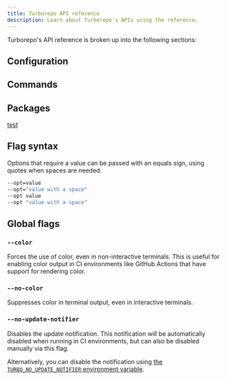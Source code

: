 ```yaml
---
title: Turborepo API reference
description: Learn about Turborepo's APIs using the reference.
---
```



Turborepo's API reference is broken up into the following sections:

## Configuration

<Cards>
<Card
title="Configuring turbo.json"
href="/repo/docs/reference/configuration"
description="Configure the behavior of `turbo`."
/>

<Card
  title="Package Configurations"
  href="/repo/docs/reference/package-configurations"
  description="Create configurations specific to a package."
/>

<Card
  title="System environment variables"
  href="/repo/docs/reference/system-environment-variables"
  description="Change `turbo`'s behavior using environment variables."
/>

<Card
title="File glob specification"
href="/repo/docs/reference/globs"
description="Define files for `turbo` to use."
/>
</Cards>

## Commands

<Cards>
<Card
title="run"
href="/repo/docs/reference/run"
description="Run tasks using `turbo`."
/>

<Card
  title="prune"
  href="/repo/docs/reference/prune"
  description="Create partial monorepos for target workspaces."
/>

<Card
  title="generate"
  href="/repo/docs/reference/generate"
  description="Extend your Turborepo with new apps and packages."
/>

<Card
  title="login"
  href="/repo/docs/reference/login"
  description="Log in to your Remote Cache provider."
/>

<Card
  title="logout"
  href="/repo/docs/reference/logout"
  description="Log out of your Remote Cache provider."
/>

<Card
  title="link"
  href="/repo/docs/reference/link"
  description="Link your repository to Remote Cache."
/>

<Card
  title="unlink"
  href="/repo/docs/reference/unlink"
  description="Disconnect your repository from Remote Cache."
/>

<Card
  title="scan"
  href="/repo/docs/reference/scan"
  description="Enable the fastest defaults for your Turborepo."
/>

<Card
  title="bin"
  href="/repo/docs/reference/bin"
  description="Get the path to the `turbo` binary."
/>

<Card
title="telemetry"
href="/repo/docs/reference/telemetry"
description="Manage telemetry for the machine."
/>
</Cards>

## Packages

<Cards>
<Card
title="create-turbo"
href="/repo/docs/reference/create-turbo"
description="Get started with Turborepo using an example."
/>

<Card
  title="eslint-config-turbo"
  href="/repo/docs/reference/eslint-config-turbo"
  description="Find environment variables not listed in `turbo.json`."
/>

<Card
  title="turbo-ignore"
  href="/repo/docs/reference/turbo-ignore"
  description="Skip work using `turbo-ignore`."
/>

<Card
title="@turbo/gen"
href="/repo/docs/reference/turbo-gen"
description="Type definitions for Turborepo generators."
/>
</Cards>

[test](/testtest)

## Flag syntax

Options that require a value can be passed with an equals sign, using quotes when spaces are needed.

```bash title="Terminal"
--opt=value
--opt="value with a space"
--opt value
--opt "value with a space"
```

## Global flags

### `--color`

Forces the use of color, even in non-interactive terminals. This is useful for enabling color output in CI environments like GitHub Actions that have support for rendering color.

### `--no-color`

Suppresses color in terminal output, even in interactive terminals.

### `--no-update-notifier`

Disables the update notification. This notification will be automatically disabled when running in CI environments, but can also be disabled manually via this flag.

Alternatively, you can disable the notification using [the `TURBO_NO_UPDATE_NOTIFIER` environment variable](/repo/docs/reference/system-environment-variables).
